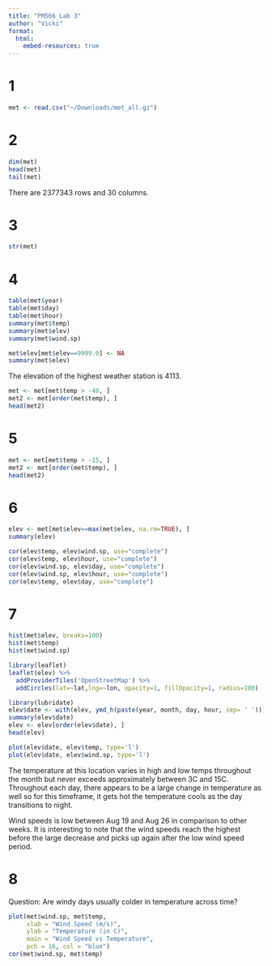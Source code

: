 ```yaml
---
title: "PM566 Lab 3"
author: "Vicki"
format:
  html:
    embed-resources: true
---
```


# 1

```r
met <- read.csv("~/Downloads/met_all.gz")
```

# 2

```r
dim(met)
head(met)
tail(met)
```

There are 2377343 rows and 30 columns. 

# 3

```r
str(met)
```

# 4

```r
table(met$year)
table(met$day)
table(met$hour)
summary(met$temp)
summary(met$elev)
summary(met$wind.sp)

met$elev[met$elev==9999.0] <- NA
summary(met$elev)
```

The elevation of the highest weather station is 4113. 

```r
met <- met[met$temp > -40, ]
met2 <- met[order(met$temp), ]
head(met2)
```

# 5

```r
met <- met[met$temp > -15, ]
met2 <- met[order(met$temp), ]
head(met2)
```

# 6

```r
elev <- met[met$elev==max(met$elev, na.rm=TRUE), ]
summary(elev)

cor(elev$temp, elev$wind.sp, use="complete")
cor(elev$temp, elev$hour, use="complete")
cor(elev$wind.sp, elev$day, use="complete")
cor(elev$wind.sp, elev$hour, use="complete")
cor(elev$temp, elev$day, use="complete")
```

# 7

```r
hist(met$elev, breaks=100)
hist(met$temp)
hist(met$wind.sp)
```

```r
library(leaflet)
leaflet(elev) %>%
  addProviderTiles('OpenStreetMap') %>% 
  addCircles(lat=~lat,lng=~lon, opacity=1, fillOpacity=1, radius=100)
```

```r
library(lubridate)
elev$date <- with(elev, ymd_h(paste(year, month, day, hour, sep= ' ')))
summary(elev$date)
elev <- elev[order(elev$date), ]
head(elev)
```

```r
plot(elev$date, elev$temp, type='l')
plot(elev$date, elev$wind.sp, type='l')
```

The temperature at this location varies in high and low temps throughout the month but never exceeds approximately between 3C and 15C. Throughout each day, there appears to be a large change in temperature as well so for this timeframe, it gets hot the temperature cools as the day transitions to night.

Wind speeds is low between Aug 19 and Aug 26 in comparison to other weeks. It is interesting to note that the wind speeds reach the highest before the large decrease and picks up again after the low wind speed period. 

# 8
Question: Are windy days usually colder in temperature across time?
```r
plot(met$wind.sp, met$temp,
     xlab = "Wind Speed (m/s)",
     ylab = "Temperature (in C)",
     main = "Wind Speed vs Temperature",
     pch = 16, col = "blue")
cor(met$wind.sp, met$temp)
```



